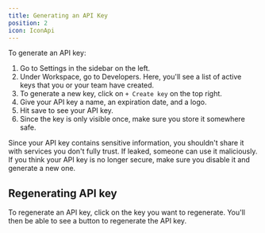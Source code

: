 ```yaml
---
title: Generating an API Key
position: 2
icon: IconApi
---
```


To generate an API key: 

1. Go to Settings in the sidebar on the left.
2. Under Workspace, go to Developers. Here, you'll see a list of active keys that you or your team have created.
3. To generate a new key, click on `+ Create key` on the top right. 
4. Give your API key a name, an expiration date, and a logo.
5. Hit save to see your API key. 
6. Since the key is only visible once, make sure you store it somewhere safe. 

<div class="warning">
Since your API key contains sensitive information, you shouldn't share it with services you don't fully trust. If leaked, someone can use it maliciously. If you think your API key is no longer secure, make sure you disable it and generate a new one.  
</div>


## Regenerating API key

To regenerate an API key, click on the key you want to regenerate. You'll then be able to see a button to regenerate the API key. 